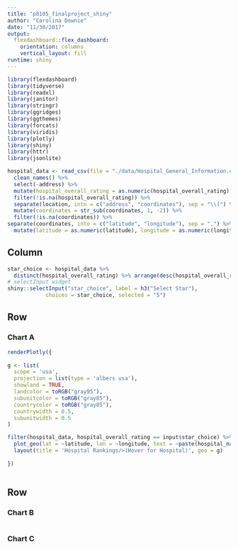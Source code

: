 ```yaml
---
title: "p8105_finalproject_shiny"
author: "Carolina Downie"
date: "11/30/2017"
output: 
  flexdashboard::flex_dashboard:
    orientation: columns
    vertical_layout: fill
runtime: shiny
---
```


```r
library(flexdashboard)
library(tidyverse)
library(readxl)
library(janitor)
library(stringr)
library(ggridges)
library(ggthemes)
library(forcats)
library(viridis)
library(plotly)
library(shiny)
library(httr)
library(jsonlite)

hospital_data <- read_csv(file = "./data/Hospital_General_Information.csv", col_names = TRUE) %>% 
  clean_names() %>% 
  select(-address) %>%
  mutate(hospital_overall_rating = as.numeric(hospital_overall_rating)) %>%
  filter(!is.na(hospital_overall_rating)) %>%
  separate(location, into = c("address", "coordinates"), sep = "\\(") %>% 
  mutate(coordinates = str_sub(coordinates, 1, -2)) %>%
  filter(!is.na(coordinates)) %>%
separate(coordinates, into = c("latitude", "longitude"), sep = ",") %>%
  mutate(latitude = as.numeric(latitude), longitude = as.numeric(longitude))
```

Column {.sidebar}
-----------------------------------------------------------------------

```r
star_choice <- hospital_data %>% 
  distinct(hospital_overall_rating) %>% arrange(desc(hospital_overall_rating))
# selectInput widget
shiny::selectInput("star_choice", label = h3("Select Star"),
            choices = star_choice, selected = "5")
```




Row
-----------------------------------------------------------------------

### Chart A

```r
renderPlotly({ 
  
g <- list(
  scope = 'usa',
  projection = list(type = 'albers usa'),
  showland = TRUE,
  landcolor = toRGB("gray95"),
  subunitcolor = toRGB("gray85"),
  countrycolor = toRGB("gray85"),
  countrywidth = 0.5,
  subunitwidth = 0.5
)

filter(hospital_data, hospital_overall_rating == input$star_choice) %>%
  plot_geo(lat = ~latitude, lon = ~longitude, text = ~paste(hospital_name, city, state, sep = "<br />")) %>%
  layout(title = 'Hospital Rankings/>(Hover for Hospital)', geo = g)
 
})
  
```

Row {.tabset .tabset-fade}
-----------------------------------------------------------------------

### Chart B

```r

```

### Chart C

```r

```

